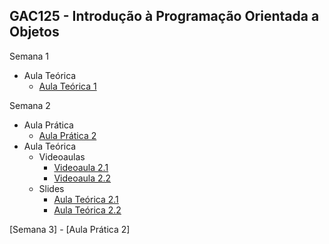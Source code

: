 ## GAC125 - Introdução à Programação Orientada a Objetos{.fontsize80}
::: {.nonincremental}

[Semana 1]{.alert}

- Aula Teórica
    - [Aula Teórica 1](aula1.html)

[Semana 2]{.alert}

- Aula Prática
    - [Aula Prática 2](aula-pratica2.html)
- Aula Teórica
    - Videoaulas
        - [Videoaula 2.1](https://youtu.be/2xVS48sQa94)
        - [Videoaula 2.2](https://youtu.be/e73LWtc2Uac)
    - Slides
        - [Aula Teórica 2.1](aula2-1.html)
        - [Aula Teórica 2.2](aula2-2.html)

[Semana 3]
- [Aula Prática 2]


<!-- This is some hidden comment-->

:::